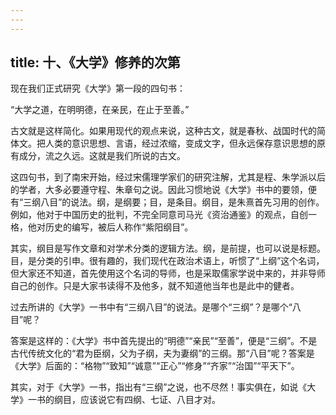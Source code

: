 ```yaml
---
---
---
```

title: 十、《大学》修养的次第
---




现在我们正式研究《大学》第一段的四句书：

“大学之道，在明明德，在亲民，在止于至善。”

古文就是这样简化。如果用现代的观点来说，这种古文，就是春秋、战国时代的简体文。把人类的意识思想、言语，经过浓缩，变成文字，但永远保存意识思想的原有成分，流之久远。这就是我们所说的古文。

这四句书，到了南宋开始，经过宋儒理学家们的研究注解，尤其是程、朱学派以后的学者，大多必要遵守程、朱章句之说。因此习惯地说《大学》书中的要领，便有“三纲八目”的说法。纲，是纲要；目，是条目。纲目，是朱熹首先习用的创作。例如，他对于中国历史的批判，不完全同意司马光《资治通鉴》的观点，自创一格，他对历史的编写，被后人称作“紫阳纲目”。

其实，纲目是写作文章和对学术分类的逻辑方法。纲，是前提，也可以说是标题。目，是分类的引申。很有趣的，我们现代在政治术语上，听惯了“上纲”这个名词，但大家还不知道，首先使用这个名词的导师，也是采取儒家学说中来的，并非导师自己的创作。只是大家书读得不及他多，就不知道他当年也是此中的健者。

过去所讲的《大学》一书中有“三纲八目”的说法。是哪个“三纲”？是哪个“八目”呢？

答案是这样的：《大学》书中首先提出的“明德”“亲民”“至善”，便是“三纲”。不是古代传统文化的“君为臣纲，父为子纲，夫为妻纲”的三纲。那“八目”呢？答案是《大学》后面的：“格物”“致知”“诚意”“正心”“修身”“齐家”“治国”“平天下”。

其实，对于《大学》一书，指出有“三纲”之说，也不尽然！事实俱在，如说《大学》一书的纲目，应该说它有四纲、七证、八目才对。